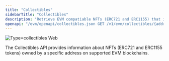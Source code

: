 ```yaml
---
title: "Collectibles"
sidebarTitle: "Collectibles"
description: "Retrieve EVM compatiable NFTs (ERC721 and ERC1155) that include token identifiers, token standard, chain information, balance, and basic token attributes."
openapi: "/evm/openapi/collectibles.json GET /v1/evm/collectibles/{address}"
---
```


![Type=collectibles Web](/images/type=collectibles.webp)

The Collectibles API provides information about NFTs (ERC721 and ERC1155 tokens) owned by a specific address on supported EVM blockchains.
